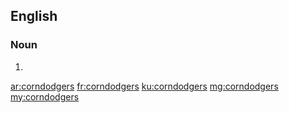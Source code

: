 ==English==

===Noun===
{{head|en|plural}}

# {{plural of|corndodger|lang=en|nocat=1}}

[[ar:corndodgers]]
[[fr:corndodgers]]
[[ku:corndodgers]]
[[mg:corndodgers]]
[[my:corndodgers]]
